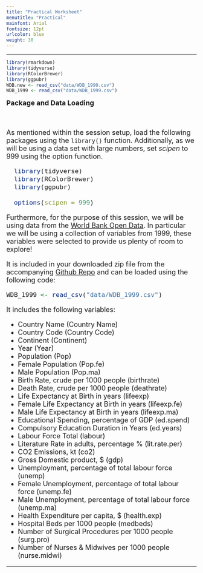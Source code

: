 ```yaml
---
title: "Practical Worksheet"
menutitle: "Practical"
mainfont: Arial
fontsize: 12pt
urlcolor: blue
weight: 30
---
```

---

```r
library(rmarkdown)
library(tidyverse)
library(RColorBrewer)
library(ggpubr)
WDB.new <- read_csv("data/WDB_1999.csv")
WDB_1999 <- read_csv("data/WDB_1999.csv")
```

<font size = 4> 
**Package and Data Loading**

<br>

As mentioned within the session setup, load the following packages using the `library()` function. Additionally, as we will be using a data set with large numbers, set *scipen* to 999 using the option function. 

```r

  library(tidyverse)
  library(RColorBrewer)
  library(ggpubr)

  options(scipen = 999)

```

Furthermore, for the purpose of this session, we will be using data from the [World Bank Open Data](<https://data.worldbank.org/>). In particular we will be using a collection of variables from 1999, these variables were selected to provide us plenty of room to explore! 

It is included in your downloaded zip file from the accompanying [Github Repo](<>) and can be loaded using the following code: 

```r

WDB_1999 <- read_csv("data/WDB_1999.csv")

```

It includes the following variables: 

* Country Name (Country Name)
* Country Code (Country Code)
* Continent (Continent)
* Year (Year)
* Population (Pop)
* Female Population (Pop.fe)
* Male Population (Pop.ma)
* Birth Rate, crude per 1000 people (birthrate)
* Death Rate, crude per 1000 people (deathrate)
* Life Expectancy at Birth in years (lifeexp)
* Female Life Expectancy at Birth in years (lifeexp.fe)
* Male Life Expectancy at Birth in years (lifeexp.ma)
* Educational Spending, percentage of GDP (ed.spend)
* Compulsory Education Duration in Years (ed.years)
* Labour Force Total (labour)
* Literature Rate in adults, percentage % (lit.rate.per)
* CO2 Emissions, kt (co2)
* Gross Domestic product, $ (gdp)
* Unemployment, percentage of total labour force (unemp)
* Female Unemployment, percentage of total labour force (unemp.fe)
* Male Unemployment, percentage of total labour force (unemp.ma)
* Health Expenditure per capita, $ (health.exp)
* Hospital Beds per 1000 people (medbeds)
* Number of Surgical Procedures per 1000 people (surg.pro)
* Number of Nurses & Midwives per 1000 people (nurse.midwi)

---

